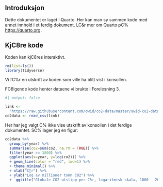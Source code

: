 ## Introduksjon

Dette dokumentet er laget i Quarto. Her kan man sy sammen kode med annet innhold i et ferdig dokument. LC&r mer om Quarto pC% <https://quarto.org>.

## KjC8re kode

Koden kan kjC8res interaktivt.

```{r}
rm(list=ls())
library(tidyverse)
```

Vi fC%r en utskrift av koden som ville ha blitt vist i konsollen.

FC8lgende kode henter dataene vi brukte i Forelesning 3.

```{r}
#| output: false

link <- 
  "https://raw.githubusercontent.com/owid/co2-data/master/owid-co2-data.csv"
co2data <- read_csv(link)
```

Her har jeg valgt C% ikke vise utskrift av konsollen i det ferdige dokumentet. SC% lager jeg en figur:

```{r}
co2data %>%
  group_by(year) %>% 
  summarise(co2=sum(co2, na.rm = TRUE)) %>% 
  filter(year >= 1800) %>%
  ggplot(aes(x=year, y=log(co2))) %>% 
  + geom_line(color = "red", lwd=1) %>%
  + theme_minimal() %>%
  + xlab("Cr") %>%
  + ylab("Log av millioner tonn CO2") %>%
  +  ggtitle("Globale CO2 utslipp per C%r, logaritmisk skala, 1800 - 2020") 
```
